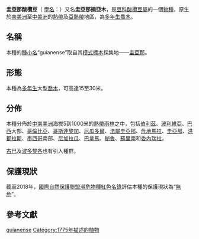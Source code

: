 {{Speciesbox
|status =LC
|status system=iucn3.1
|status ref={{r|IUCN}}
|taxon=Dialium guianense
|authority=([[Aubl.|Aubl.]]) [[Sandwith|Sandwith]], 1939
|synonyms ref={{r|powo}}
|synonyms={{species list
|Arouna divaricatum |[[Willd.|Willd.]], 1797
|Arouna guianensis |[[Aubl.|Aubl.]], 1775
|Dialium divaricatum |(Willd.) [[Vahl|Vahl]], 1804
}}
}}
'''圭亞那酸欖豆'''（ [[學名|學名]]：{{lang|la|''Dialium guianense''}}）又名'''圭亞那摘亞木'''，是[[豆科|豆科]][[酸欖豆屬|酸欖豆屬]]的一個[[物種|物種]]，原生於[[南美洲|南美洲]]至[[中美洲|中美洲]]的[[熱帶|熱帶]]及[[亞熱帶|亞熱帶]]地區，為[[多年生|多年生]][[喬木|喬木]]。{{r|IUCN|powo}}

==名稱==
本種的[[種小名|種小名]]“guianense”取自其[[模式標本|模式標本]]採集地——[[圭亞那|圭亞那]]。

==形態==
本種為[[多年生|多年生]]大型[[喬木|喬木]]，可高達15至30米。{{r|IUCN}}

==分佈==
本種分佈於[[中南美洲|中南美洲]]海拔5到1000米的[[熱帶雨林|熱帶雨林]]之中，包括[[伯利茲|伯利茲]]、[[玻利維亞|玻利維亞]]、[[巴西|巴西]]大部、[[哥倫比亞|哥倫比亞]]、[[哥斯達黎加|哥斯達黎加]]、[[厄瓜多爾|厄瓜多爾]]、[[法屬圭亞那|法屬圭亞那]]、[[危地馬拉|危地馬拉]]、[[圭亞那|圭亞那]]、[[洪都拉斯|洪都拉斯]]、[[墨西哥|墨西哥]]南部、[[尼加拉瓜|尼加拉瓜]]、[[巴拿馬|巴拿馬]]、[[秘魯|秘魯]]、[[蘇里南|蘇里南]]和[[委內瑞拉|委內瑞拉]]。{{r|powo}}

[[古巴|古巴]]及[[波多黎各|波多黎各]]也有引入種群。{{r|powo}}

==保護現狀==
截至2018年，[[國際自然保護聯盟瀕危物種紅色名錄|國際自然保護聯盟瀕危物種紅色名錄]]評估本種的保護現狀為“[[無危|無危]]”。{{r|IUCN|powo}}

==參考文獻==
{{reflist|refs=
<ref name="powo">{{cite web |title=''Dialium guianense'' (Aubl.) Sandwith |url=http://powo.science.kew.org/taxon/urn:lsid:ipni.org:names:78900-2 |website=''Plants of the World Online'' |publisher=Kew Science |accessdate=2021-01-22 |language=en}}</ref>
<ref name="IUCN">Botanic Gardens Conservation International (BGCI) & IUCN SSC Global Tree Specialist Group. 2019. ''Dialium guianense''. ''The IUCN Red List of Threatened Species'' 2019: e.T62023187A146782202. https://dx.doi.org/10.2305/IUCN.UK.2019-2.RLTS.T62023187A146782202.en. Downloaded on 22 January 2021.</ref>
}}

{{taxonbar}}

{{豆科小作品}}
[[Category:酸欖豆屬|guianense]]
[[Category:1775年描述的植物|Category:1775年描述的植物]]